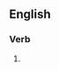 {{also|shadowboxing|shadow boxing}}

==English==

===Verb===
{{head|en|verb form}}

# {{present participle of|en|shadow-box|nocat=1}}